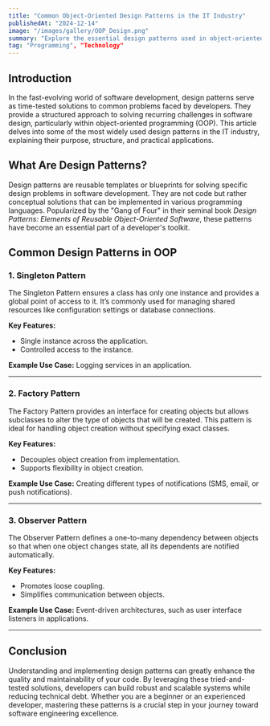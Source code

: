 ```yaml
---
title: "Common Object-Oriented Design Patterns in the IT Industry"
publishedAt: "2024-12-14"
image: "/images/gallery/OOP_Design.png"
summary: "Explore the essential design patterns used in object-oriented programming to create scalable, maintainable, and efficient software solutions."
tag: "Programming", "Technology"
---
```


## Introduction

In the fast-evolving world of software development, design patterns serve as time-tested solutions to common problems faced by developers. They provide a structured approach to solving recurring challenges in software design, particularly within object-oriented programming (OOP). This article delves into some of the most widely used design patterns in the IT industry, explaining their purpose, structure, and practical applications.

## What Are Design Patterns?

Design patterns are reusable templates or blueprints for solving specific design problems in software development. They are not code but rather conceptual solutions that can be implemented in various programming languages. Popularized by the "Gang of Four" in their seminal book *Design Patterns: Elements of Reusable Object-Oriented Software*, these patterns have become an essential part of a developer's toolkit.

## Common Design Patterns in OOP

### 1. Singleton Pattern
The Singleton Pattern ensures a class has only one instance and provides a global point of access to it. It’s commonly used for managing shared resources like configuration settings or database connections.

**Key Features:**
- Single instance across the application.
- Controlled access to the instance.

**Example Use Case:** Logging services in an application.

---

### 2. Factory Pattern
The Factory Pattern provides an interface for creating objects but allows subclasses to alter the type of objects that will be created. This pattern is ideal for handling object creation without specifying exact classes.

**Key Features:**
- Decouples object creation from implementation.
- Supports flexibility in object creation.

**Example Use Case:** Creating different types of notifications (SMS, email, or push notifications).

---

### 3. Observer Pattern
The Observer Pattern defines a one-to-many dependency between objects so that when one object changes state, all its dependents are notified automatically.

**Key Features:**
- Promotes loose coupling.
- Simplifies communication between objects.

**Example Use Case:** Event-driven architectures, such as user interface listeners in applications.

---

## Conclusion

Understanding and implementing design patterns can greatly enhance the quality and maintainability of your code. By leveraging these tried-and-tested solutions, developers can build robust and scalable systems while reducing technical debt. Whether you are a beginner or an experienced developer, mastering these patterns is a crucial step in your journey toward software engineering excellence.
